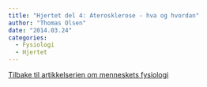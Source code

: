 ```yaml
---
title: "Hjertet del 4: Aterosklerose - hva og hvordan"
author: "Thomas Olsen"
date: "2014.03.24"
categories: 
  - Fysiologi
  - Hjertet
---
```


[Tilbake til artikkelserien om menneskets fysiologi](../../fysiologi.html)
